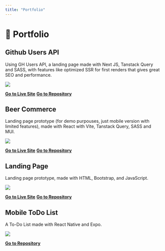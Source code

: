 ---
title: "Portfolio"
---

# 📕 Portfolio

## Github Users API

Using GH Users API, a landing page made with Next JS, Tanstack Query and SASS, with features like optimized SSR for first renders that gives great SEO and performance.

<Image src="/assets/portfolio/next-ghusers.png" />

[**Go to Live Site**](https://next-ghusers.vercel.app)
[**Go to Repository**](https://vercel.com/diegograssinos-projects/next-ghusers)

## Beer Commerce

Landing page prototype (for demo purpouses, just mobile version with limited features), made with React with Vite, Tanstack Query, SASS and MUI.

<Image src="/assets/portfolio/react-beer-commerce.png" />

[**Go to Live Site**](https://react-beer-commerce.vercel.app/)
[**Go to Repository**](https://github.com/diegograssino/react-challenge)

## Landing Page

Landing page prototype, made with HTML, Bootstrap, and JavaScript.

<Image src="/assets/portfolio/dintico.png" />

[**Go to Live Site**](https://dinticolanding.vercel.app)
[**Go to Repository**](https://github.com/diegograssino/dinticolanding)

## Mobile ToDo List

A To-Do List made with React Native and Expo.

<Image src="/assets/portfolio/todo-rn.png" />

[**Go to Repository**](https://github.com/diegograssino/todolist-reactnative-grassino)
